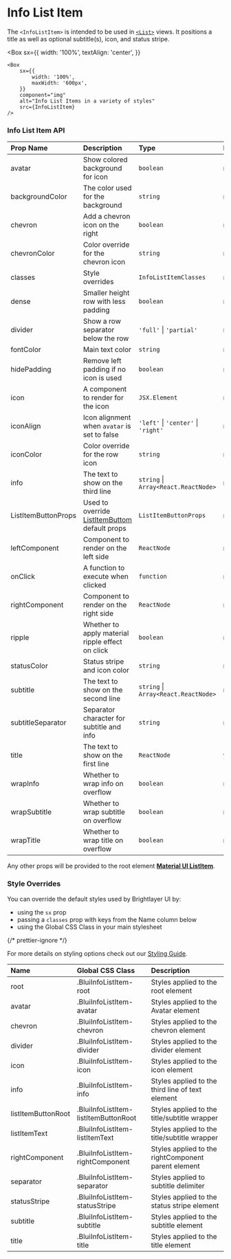 
# Info List Item

The `<InfoListItem>` is intended to be used in [`<List>`](https://mui.com/api/list/) views. It positions a title as well as optional subtitle(s), icon, and status stripe.

<Box
    sx={{
        width: '100%',
        textAlign: 'center',
    }}
>
    <Box
        sx={{
            width: '100%',
            maxWidth: '600px',
        }}
        component="img"
        alt="Info List Items in a variety of styles"
        src={InfoListItem}
    />
</Box>

### Info List Item API

<Box>

| Prop Name           | Description                                                                            | Type                                 | Required | Default        |
| :------------------ | :------------------------------------------------------------------------------------- | :----------------------------------- | :------- | :------------- |
| avatar              | Show colored background for icon                                                       | `boolean`                            | no       | false          |
| backgroundColor     | The color used for the background                                                      | `string`                             | no       |                |
| chevron             | Add a chevron icon on the right                                                        | `boolean`                            | no       | false          |
| chevronColor        | Color override for the chevron icon                                                    | `string`                             | no       |                |
| classes             | Style overrides                                                                        | `InfoListItemClasses`                | no       |                |
| dense               | Smaller height row with less padding                                                   | `boolean`                            | no       | false          |
| divider             | Show a row separator below the row                                                     | `'full'` \| `'partial'`              | no       |                |
| fontColor           | Main text color                                                                        | `string`                             | no       |                |
| hidePadding         | Remove left padding if no icon is used                                                 | `boolean`                            | no       | false          |
| icon                | A component to render for the icon                                                     | `JSX.Element`                        | no       |                |
| iconAlign           | Icon alignment when `avatar` is set to false                                           | `'left'` \| `'center'` \| `'right'`  | no       | 'left'         |
| iconColor           | Color override for the row icon                                                        | `string`                             | no       |                |
| info                | The text to show on the third line                                                     | `string` \| `Array<React.ReactNode>` | no       |                |
| ListItemButtonProps | Used to override [ListItemButtom](https://mui.com/api/list-item-button/) default props | `ListItemButtonProps`                | no       |
| leftComponent       | Component to render on the left side                                                   | `ReactNode`                          | no       |                |
| onClick             | A function to execute when clicked                                                     | `function`                           | no       |                |
| rightComponent      | Component to render on the right side                                                  | `ReactNode`                          | no       |                |
| ripple              | Whether to apply material ripple effect on click                                       | `boolean`                            | no       | false          |
| statusColor         | Status stripe and icon color                                                           | `string`                             | no       |                |
| subtitle            | The text to show on the second line                                                    | `string` \| `Array<React.ReactNode>` | no       |                |
| subtitleSeparator   | Separator character for subtitle and info                                              | `string`                             | no       | '·' ('\u00B7') |
| title               | The text to show on the first line                                                     | `ReactNode`                          | yes      |                |
| wrapInfo            | Whether to wrap info on overflow                                                       | `boolean`                            | no       | false          |
| wrapSubtitle        | Whether to wrap subtitle on overflow                                                   | `boolean`                            | no       | false          |
| wrapTitle           | Whether to wrap title on overflow                                                      | `boolean`                            | no       | false          |

</Box>

Any other props will be provided to the root element [**Material UI ListItem**](https://mui.com/api/list-item/).

### Style Overrides

You can override the default styles used by Brightlayer UI by:

-   using the `sx` prop
-   passing a `classes` prop with keys from the Name column below
-   using the Global CSS Class in your main stylesheet

{/* prettier-ignore */}
<p>For more details on styling options check out our <a href={`https://github.com/etn-ccis/blui-react-component-library/blob/${DOCS_BRANCH}/docs/src/shared/markdown/StyleOverridesGuide.md`}>Styling Guide</a>.</p>

<Box>

| Name               | Global CSS Class                     | Description                                         |
| :----------------- | :----------------------------------- | :-------------------------------------------------- |
| root               | .BluiInfoListItem-root               | Styles applied to the root element                  |
| avatar             | .BluiInfoListItem-avatar             | Styles applied to the Avatar element                |
| chevron            | .BluiInfoListItem-chevron            | Styles applied to the chevron element               |
| divider            | .BluiInfoListItem-divider            | Styles applied to the divider element               |
| icon               | .BluiInfoListItem-icon               | Styles applied to the icon element                  |
| info               | .BluiInfoListItem-info               | Styles applied to the third line of text element    |
| listItemButtonRoot | .BluiInfoListItem-listItemButtonRoot | Styles applied to the title/subtitle wrapper        |
| listItemText       | .BluiInfoListItem-listItemText       | Styles applied to the title/subtitle wrapper        |
| rightComponent     | .BluiInfoListItem-rightComponent     | Styles applied to the rightComponent parent element |
| separator          | .BluiInfoListItem-separator          | Styles applied to subtitle delimiter                |
| statusStripe       | .BluiInfoListItem-statusStripe       | Styles applied to the status stripe element         |
| subtitle           | .BluiInfoListItem-subtitle           | Styles applied to the subtitle element              |
| title              | .BluiInfoListItem-title              | Styles applied to the title element                 |

</Box>
